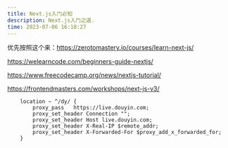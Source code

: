 ```yaml
---
title: Next.js入门必知
description: Next.js入门之道.
time: 2023-07-06 16:18:27
---
```


优先按照这个来：https://zerotomastery.io/courses/learn-next-js/

https://welearncode.com/beginners-guide-nextjs/

https://www.freecodecamp.org/news/nextjs-tutorial/

https://frontendmasters.com/workshops/next-js-v3/



        location ~ ^/dy/ {
            proxy_pass   https://live.douyin.com;
            proxy_set_header Connection "";
            proxy_set_header Host live.douyin.com;
            proxy_set_header X-Real-IP $remote_addr;
            proxy_set_header X-Forwarded-For $proxy_add_x_forwarded_for;
        }


